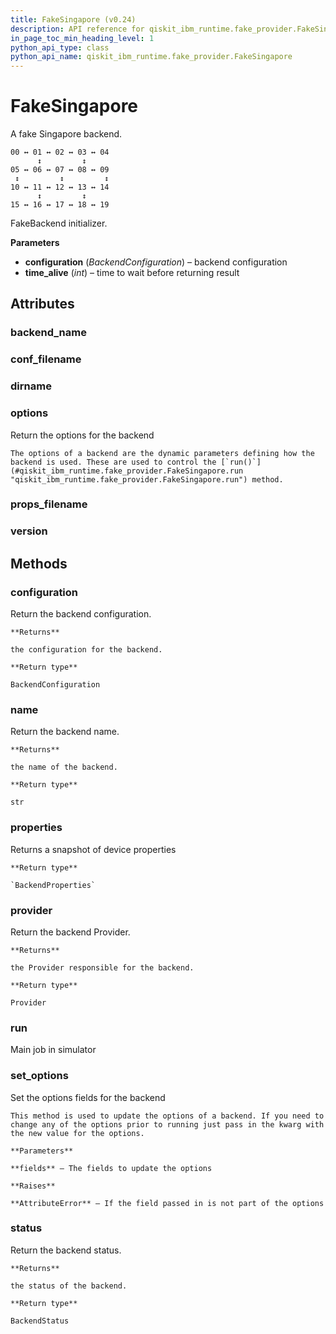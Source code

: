 ```yaml
---
title: FakeSingapore (v0.24)
description: API reference for qiskit_ibm_runtime.fake_provider.FakeSingapore in qiskit-ibm-runtime v0.24
in_page_toc_min_heading_level: 1
python_api_type: class
python_api_name: qiskit_ibm_runtime.fake_provider.FakeSingapore
---
```


# FakeSingapore

<Class id="qiskit_ibm_runtime.fake_provider.FakeSingapore" isDedicatedPage={true} github="https://github.com/Qiskit/qiskit-ibm-runtime/tree/stable/0.24/qiskit_ibm_runtime/fake_provider/backends/singapore/fake_singapore.py#L41-L58" signature="FakeSingapore" modifiers="class">
  A fake Singapore backend.

  ```text
  00 ↔ 01 ↔ 02 ↔ 03 ↔ 04
        ↕         ↕
  05 ↔ 06 ↔ 07 ↔ 08 ↔ 09
   ↕         ↕         ↕
  10 ↔ 11 ↔ 12 ↔ 13 ↔ 14
        ↕         ↕
  15 ↔ 16 ↔ 17 ↔ 18 ↔ 19
  ```

  FakeBackend initializer.

  **Parameters**

  *   **configuration** (*BackendConfiguration*) – backend configuration
  *   **time\_alive** (*int*) – time to wait before returning result

  ## Attributes

  ### backend\_name

  <Attribute id="qiskit_ibm_runtime.fake_provider.FakeSingapore.backend_name" attributeValue="'fake_singapore'" />

  ### conf\_filename

  <Attribute id="qiskit_ibm_runtime.fake_provider.FakeSingapore.conf_filename" attributeValue="'conf_singapore.json'" />

  ### dirname

  <Attribute id="qiskit_ibm_runtime.fake_provider.FakeSingapore.dirname" attributeValue="'/home/runner/work/qiskit-ibm-runtime/qiskit-ibm-runtime/qiskit_ibm_runtime/fake_provider/backends/singapore'" />

  ### options

  <Attribute id="qiskit_ibm_runtime.fake_provider.FakeSingapore.options">
    Return the options for the backend

    The options of a backend are the dynamic parameters defining how the backend is used. These are used to control the [`run()`](#qiskit_ibm_runtime.fake_provider.FakeSingapore.run "qiskit_ibm_runtime.fake_provider.FakeSingapore.run") method.
  </Attribute>

  ### props\_filename

  <Attribute id="qiskit_ibm_runtime.fake_provider.FakeSingapore.props_filename" attributeValue="'props_singapore.json'" />

  ### version

  <Attribute id="qiskit_ibm_runtime.fake_provider.FakeSingapore.version" attributeValue="1" />

  ## Methods

  ### configuration

  <Function id="qiskit_ibm_runtime.fake_provider.FakeSingapore.configuration" signature="configuration()">
    Return the backend configuration.

    **Returns**

    the configuration for the backend.

    **Return type**

    BackendConfiguration
  </Function>

  ### name

  <Function id="qiskit_ibm_runtime.fake_provider.FakeSingapore.name" signature="name()">
    Return the backend name.

    **Returns**

    the name of the backend.

    **Return type**

    str
  </Function>

  ### properties

  <Function id="qiskit_ibm_runtime.fake_provider.FakeSingapore.properties" github="https://github.com/Qiskit/qiskit-ibm-runtime/tree/stable/0.24/qiskit_ibm_runtime/fake_provider/fake_qasm_backend.py#L44-L48" signature="properties()">
    Returns a snapshot of device properties

    **Return type**

    `BackendProperties`
  </Function>

  ### provider

  <Function id="qiskit_ibm_runtime.fake_provider.FakeSingapore.provider" signature="provider()">
    Return the backend Provider.

    **Returns**

    the Provider responsible for the backend.

    **Return type**

    Provider
  </Function>

  ### run

  <Function id="qiskit_ibm_runtime.fake_provider.FakeSingapore.run" github="https://github.com/Qiskit/qiskit-ibm-runtime/tree/stable/0.24/qiskit_ibm_runtime/fake_provider/fake_backend.py#L559-L590" signature="run(run_input, **kwargs)">
    Main job in simulator
  </Function>

  ### set\_options

  <Function id="qiskit_ibm_runtime.fake_provider.FakeSingapore.set_options" signature="set_options(**fields)">
    Set the options fields for the backend

    This method is used to update the options of a backend. If you need to change any of the options prior to running just pass in the kwarg with the new value for the options.

    **Parameters**

    **fields** – The fields to update the options

    **Raises**

    **AttributeError** – If the field passed in is not part of the options
  </Function>

  ### status

  <Function id="qiskit_ibm_runtime.fake_provider.FakeSingapore.status" signature="status()">
    Return the backend status.

    **Returns**

    the status of the backend.

    **Return type**

    BackendStatus
  </Function>
</Class>

